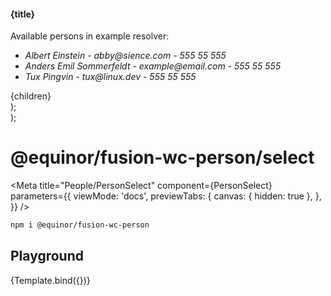 


  <section>
    <h4>{title}</h4>
    <p>Available persons in example resolver:</p>
    <ul>
      <li><em>Albert Einstein - abby@sience.com - 555 55 555</em></li>
      <li><em>Anders Emil Sommerfeldt - example@email.com - 555 55 555</em></li>
      <li><em>Tux Pingvin - tux@linux.dev - 555 55 555</em></li>
    </ul>
    <div style={{ width: '98%', maxWidth: '420px', height: '350px', margin: '3em auto' }}>
        {children}
    </div>
  </section>
);

  <div>
    <Container title="Person Search">
      <PersonSelect{...props} />
    </Container>
  </div>
);

# @equinor/fusion-wc-person/select

<Meta
  title="People/PersonSelect"
  component={PersonSelect}
  parameters={{
    viewMode: 'docs',
    previewTabs: {
      canvas: { hidden: true },
    },
  }}
/>

```sh
npm i @equinor/fusion-wc-person
```

## Playground

<Canvas>
  <Story name="Default" args={{
      placeholder: 'Start to type to search...',
      initialText: 'The initial text result',
      variant: 'header',
      dropdownHeight: '300px',
      leadingIcon: 'search',
    }}
    argTypes={{
      id: {
        type: 'string',
        description: 'HTML ID for component',
      },
      placeholder: {
        description: 'TextInput placeholder string',
      },
      initialText: {
        type: 'string',
        description: 'First item in dropdown before any search is done',
      },
      variant: {
        type: 'string',
        description: 'The type of Searchabledropdown to render, multiple variants for header or page usage',
        control: 'select',
        options: [
          'page', 'page-outlined', 'page-dense', 'header', 'header-filled'
        ]
      },
      dropdownHeight: {
        description: 'The scroll height for dropdown result list'
      },
      label: {
        description: 'Textinput label'
      },
      value: {
        description: 'The selected value do display in TextInput'
      },
      meta: {
        description: 'A fwc-icon name to show AFTER each list item. may also be set per result item.'
      },
      graphic: {
        description: 'A fwc-icon name to show BEFORE each list item. may also be set per result item.'
      },
      autofocus: {
        type: 'boolean',
        description: 'Flag for setting focus on textInput on component mount',
      },
      multiple: {
        description: 'Flag for selecting multiple items.'
      },
      disabled: {
        type: 'boolean',
        description: 'disabled TextInput'
      },
      selectedId: {
        type: 'string',
        description: 'The pre-selected id to higlight',
      },
    }}
    >
    {Template.bind({})}
  </Story>
</Canvas>

<ArgsTable story="Default" />
